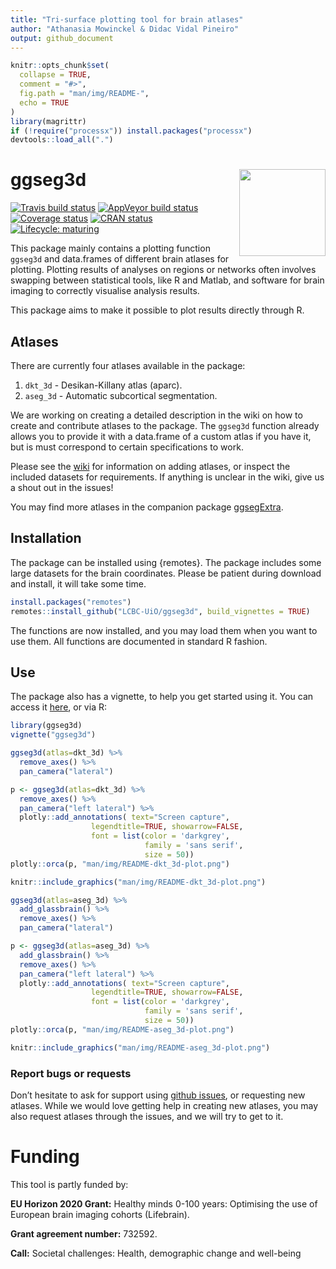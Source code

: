 ```yaml
---
title: "Tri-surface plotting tool for brain atlases"
author: "Athanasia Mowinckel & Didac Vidal Pineiro"
output: github_document
---
```


```r
knitr::opts_chunk$set(
  collapse = TRUE,
  comment = "#>",
  fig.path = "man/img/README-",
  echo = TRUE
)
library(magrittr)
if (!require("processx")) install.packages("processx")
devtools::load_all(".")
```


# ggseg3d <img src='man/figures/logo.png' align="right" height="138.5" /> 
<!-- badges: start -->
[![Travis build status](https://travis-ci.com/LCBC-UiO/ggseg3d.svg?branch=master)](https://travis-ci.com/LCBC-UiO/ggseg3d)
[![AppVeyor build status](https://ci.appveyor.com/api/projects/status/github/LCBC-UiO/ggseg3d?branch=master&svg=true)](https://ci.appveyor.com/project/LCBC-UiO/ggseg3d)
  [![Coverage status](https://codecov.io/gh/LCBC-UiO/ggseg3d/branch/master/graph/badge.svg)](https://codecov.io/gh/LCBC-UiO/ggseg3d)
[![CRAN status](https://www.r-pkg.org/badges/version/ggseg3d)](https://CRAN.R-project.org/package=ggseg3d)
[![Lifecycle: maturing](https://img.shields.io/badge/lifecycle-maturing-blue.svg)](https://www.tidyverse.org/lifecycle/#maturing)
<!-- badges: end -->

This package mainly contains a plotting function `ggseg3d` and data.frames of different brain atlases for plotting.
Plotting results of analyses on regions or networks often involves swapping between statistical tools, like R and Matlab, 
and software for brain imaging to correctly visualise analysis results.

This package aims to make it possible to plot results directly through R. 

## Atlases
There are currently four atlases available in the package:  

1. `dkt_3d` - Desikan-Killany atlas (aparc).   
2. `aseg_3d` - Automatic subcortical segmentation.  

We are working on creating a detailed description in the wiki on how to create and contribute atlases to the package.
The `ggseg3d` function already allows you to provide it with a data.frame of a custom atlas if you have it, but is must
correspond to certain specifications to work.

Please see the [wiki](https://github.com/LCBC-UiO/ggseg/wiki/Creating-and-contributing-atlases) for information on adding atlases, or inspect the included datasets for requirements. 
If anything is unclear in the wiki, give us a shout out in the issues!

You may find more atlases in the companion package [ggsegExtra](https://github.com/LCBC-UiO/ggsegExtra).

## Installation
The package can be installed using {remotes}. The package includes some large datasets for the brain coordinates. Please be patient during download and install, it will take some time.

```r
install.packages("remotes")
remotes::install_github("LCBC-UiO/ggseg3d", build_vignettes = TRUE)
```

The functions are now installed, and you may load them when you want to use them.
All functions are documented in standard R fashion.

## Use
The package also has a vignette, to help you get started using it. 
You can access it [here](https://lcbc-uio.github.io/ggseg3d/ggseg3d.html), or via R:

```r
library(ggseg3d)
vignette("ggseg3d")
```

```r
ggseg3d(atlas=dkt_3d) %>% 
  remove_axes() %>% 
  pan_camera("lateral")
```
```r
p <- ggseg3d(atlas=dkt_3d) %>% 
  remove_axes() %>% 
  pan_camera("left lateral") %>% 
  plotly::add_annotations( text="Screen capture",
                  legendtitle=TRUE, showarrow=FALSE,
                  font = list(color = 'darkgrey',
                              family = 'sans serif',
                              size = 50)) 
plotly::orca(p, "man/img/README-dkt_3d-plot.png")
```
```r
knitr::include_graphics("man/img/README-dkt_3d-plot.png")
```

```r
ggseg3d(atlas=aseg_3d) %>% 
  add_glassbrain() %>% 
  remove_axes() %>% 
  pan_camera("lateral")
```
```r
p <- ggseg3d(atlas=aseg_3d) %>% 
  add_glassbrain() %>% 
  remove_axes() %>% 
  pan_camera("left lateral") %>% 
  plotly::add_annotations( text="Screen capture",
                  legendtitle=TRUE, showarrow=FALSE,
                  font = list(color = 'darkgrey',
                              family = 'sans serif',
                              size = 50)) 
plotly::orca(p, "man/img/README-aseg_3d-plot.png")
```
```r
knitr::include_graphics("man/img/README-aseg_3d-plot.png")
```

### Report bugs or requests  
Don't hesitate to ask for support using [github issues](https://github.com/LCBC-UiO/ggseg3d/issues), or requesting new atlases. 
While we would love getting help in creating new atlases, you may also request atlases through the issues, and we will try to get to it. 

# Funding
This tool is partly funded by:  

**EU Horizon 2020 Grant:** Healthy minds 0-100 years: Optimising the use of European brain imaging cohorts (Lifebrain).

**Grant agreement number:** 732592.

**Call:** Societal challenges: Health, demographic change and well-being


